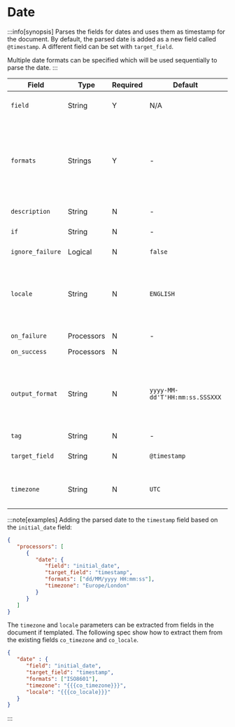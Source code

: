 # Date

:::info[synopsis]
Parses the fields for dates and uses them as timestamp for the document. By default, the parsed date is added as a new field called `@timestamp`. A different field can be set with `target_field`.

Multiple date formats can be specified which will be used sequentially to parse the date.
:::

|Field|Type|Required|Default|Description|
|---|---|---|---|---|
|`field`|String|Y|N/A|The field containing the date|
|`formats`|Strings|Y|-|Expected date formats. Valid options: Java time pattern, ISO8601, UNIX, UNIX_MS, or TAI64N|
|`description`|String|N|-|Explanatory note|
|`if`|String|N|-|Execute on this condition|
|`ignore_failure`|Logical|N|`false`|See [Handling Failures](../handling-failures.mdx)|
|`locale`|String|N|`ENGLISH`|The locale to use in parsing. May impact month names and weekdays|
|`on_failure`|Processors|N|-|See [Handling Failures](../handling-failures.mdx)|
|`on_success`|Processors|N|||
|`output_format`|String|N|`yyyy-MM-dd'T'HH:mm:ss.SSSXXX`|The format to use when printing the date to a `target_field`. Must be valid Java time pattern|
|`tag`|String|N|-|Identifier|
|`target_field`|String|N|`@timestamp`|The field to assign the parsed date|
|`timezone`|String|N|`UTC`|The timezone to use in parsing|

:::note[examples]
Adding the parsed date to the `timestamp` field based on the `initial_date` field:

```json
{
   "processors": [
      {
         "date": {
            "field": "initial_date",
            "target_field": "timestamp",
            "formats": ["dd/MM/yyyy HH:mm:ss"],
            "timezone": "Europe/London"
         }
      }
   ]
}
```

The `timezone` and `locale` parameters can be extracted from fields in the document if templated. The following spec show how to extract them from the existing fields `co_timezone` and `co_locale`.

```json
{
   "date" : {
      "field": "initial_date",
      "target_field": "timestamp",
      "formats": ["ISO8601"],
      "timezone": "{{{co_timezone}}}",
      "locale": "{{{co_locale}}}"
   }
}
```
:::
